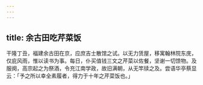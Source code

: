 ```yaml
---
---
---
```

title: 余古田吃芹菜饭
---



干隆丁丑，福建余古田在京，应庶吉士散馆之试。以无力赁屋，移寓翰林院东庑，仅庇风雨，惟以读书为事。每日，仆买值钱三文之芹菜以佐餐，坚谢一切馈物。及服阕，高宗起之为祭酒，令充江南学政，故旧满朝，从无竿牍之及。尝语华亭蔡显云：「予之所以幸全素履者，得力于十年之芹菜饭也。」